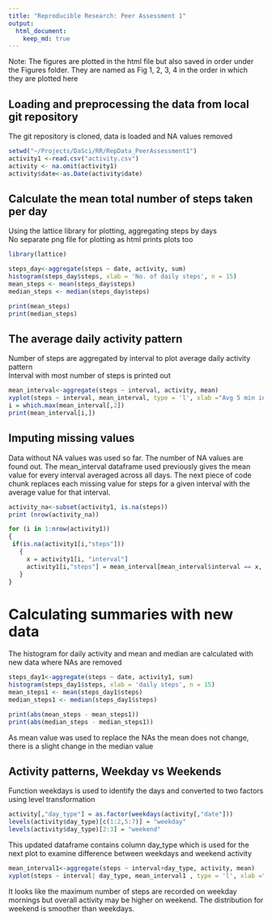 ```yaml
---
title: "Reproducible Research: Peer Assessment 1"
output: 
  html_document:
    keep_md: true
---
```


Note: The figures are plotted in the html file but also saved in order under the Figures folder. They are named as Fig 1, 2, 3, 4 in the order in which they are plotted here

## Loading and preprocessing the data from local git repository
The git repository is cloned, data is loaded and NA values removed

```r
setwd("~/Projects/DaSci/RR/RepData_PeerAssessment1")
activity1 <-read.csv("activity.csv")
activity <- na.omit(activity1)
activity$date<-as.Date(activity$date)
```

## Calculate the mean total number of steps taken per day
Using the lattice library for plotting, aggregating steps by days  
No separate png file for plotting as html prints plots too
```r
library(lattice)

steps_day<-aggregate(steps ~ date, activity, sum)
histogram(steps_day$steps, xlab = 'No. of daily steps', n = 15)
mean_steps <- mean(steps_day$steps)
median_steps <- median(steps_day$steps)

print(mean_steps)
print(median_steps)

```
## The average daily activity pattern
Number of steps are aggregated by interval to plot average daily activity pattern  
Interval with most number of steps is printed out

```r
mean_interval<-aggregate(steps ~ interval, activity, mean)
xyplot(steps ~ interval, mean_interval, type = 'l', xlab ="Avg 5 min interval", ylab ="No of steps")
i = which.max(mean_interval[,2])
print(mean_interval[i,])
```
## Imputing missing values
Data without NA values was used so far. The number of NA values are found out. The mean_interval dataframe used previously gives the mean value for every interval averaged across all days. The next piece of code chunk replaces each missing value for steps for a given interval with the average value for that interval.

```r

activity_na<-subset(activity1, is.na(steps))
print (nrow(activity_na))

for (i in 1:nrow(activity1))
{
 if(is.na(activity1[i,"steps"]))
   {
     x = activity1[i, "interval"] 
     activity1[i,"steps"] = mean_interval[mean_interval$interval == x, 2]
   }
}
```

# Calculating summaries with new data
The histogram for daily activity and mean and median are calculated with new data where NAs are removed

```r

steps_day1<-aggregate(steps ~ date, activity1, sum)
histogram(steps_day1$steps, xlab = 'daily steps', n = 15)
mean_steps1 <- mean(steps_day1$steps)
median_steps1 <- median(steps_day1$steps)

print(abs(mean_steps - mean_steps1))
print(abs(median_steps - median_steps1))
```

As mean value was used to replace the NAs the mean does not change, there is a slight change in the median value


## Activity patterns, Weekday vs Weekends

Function weekdays is used to identify the days and converted to two factors using level transformation

```r

activity[,"day_type"] = as.factor(weekdays(activity[,"date"]))
levels(activity$day_type)[c(1:2,5:7)] = "weekday"
levels(activity$day_type)[2:3] = "weekend"
```
This updated dataframe contains column day_type which is used for the next plot to examine difference between weekdays and weekend activity

```r
mean_interval1<-aggregate(steps ~ interval+day_type, activity, mean)
xyplot(steps ~ interval| day_type, mean_interval1 , type = 'l', xlab ="Avg 5 min interval", ylab ="No of steps")
```
It looks like the maximum number of steps are recorded on weekday mornings but overall activity may be higher on weekend. The distribution for weekend is smoother than weekdays.